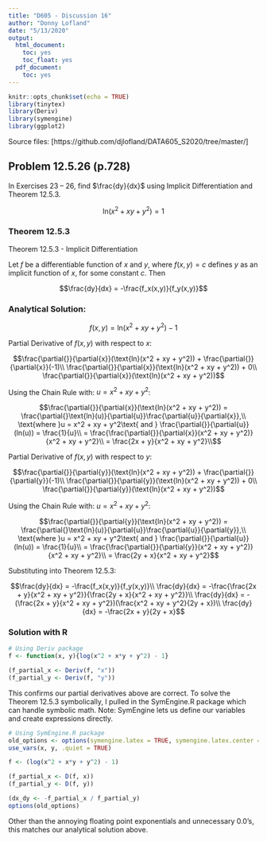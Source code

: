 ```yaml
---
title: "D605 - Discussion 16"
author: "Donny Lofland"
date: "5/13/2020"
output:
  html_document:
    toc: yes
    toc_float: yes
  pdf_document:
    toc: yes
---
```


```r
knitr::opts_chunk$set(echo = TRUE)
library(tinytex)
library(Deriv)
library(symengine)
library(ggplot2)
```

Source files: [https://github.com/djlofland/DATA605_S2020/tree/master/]

## Problem 12.5.26 (p.728)

In Exercises 23 – 26, find $\frac{dy}{dx}$ using Implicit Differentiation and Theorem 12.5.3.

$$\text{ln}(x^2 + xy + y^2) = 1$$

### Theorem 12.5.3

Theorem 12.5.3 - Implicit Differentiation

Let $f$ be a differentiable function of $x$ and $y$, where $f(x, y) = c$ defines $y$ as an implicit function of $x$, for some constant $c$. Then

$$\frac{dy}{dx} = -\frac{f_x(x,y)}{f_y(x,y)}$$

### Analytical Solution:

$$f(x, y) = \text{ln}(x^2 + xy + y^2) -1$$

Partial Derivative of $f(x, y)$ with respect to $x$:

$$\frac{\partial{}}{\partial{x}}(\text{ln}(x^2 + xy + y^2)) + \frac{\partial{}}{\partial{x}}(-1)\\
\frac{\partial{}}{\partial{x}}(\text{ln}(x^2 + xy + y^2)) + 0\\
\frac{\partial{}}{\partial{x}}(\text{ln}(x^2 + xy + y^2))$$

Using the Chain Rule with: $u = x^2 +xy + y^2$:

$$\frac{\partial{}}{\partial{x}}(\text{ln}(x^2 + xy + y^2)) = \frac{\partial{}\text{ln}(u)}{\partial{u}}\frac{\partial{u}}{\partial{x}},\\
\text{where }u = x^2 + xy + y^2\text{ and } \frac{\partial{}}{\partial{u}}(ln(u)) = \frac{1}{u}\\
= \frac{\frac{\partial{}}{\partial{x}}(x^2 + xy + y^2)}{x^2 + xy + y^2}\\
= \frac{2x + y}{x^2 + xy + y^2}\\$$

Partial Derivative of $f(x, y)$ with respect to $y$:

$$\frac{\partial{}}{\partial{y}}(\text{ln}(x^2 + xy + y^2)) + \frac{\partial{}}{\partial{y}}(-1)\\
\frac{\partial{}}{\partial{y}}(\text{ln}(x^2 + xy + y^2)) + 0\\
\frac{\partial{}}{\partial{y}}(\text{ln}(x^2 + xy + y^2))$$

Using the Chain Rule with: $u = x^2 +xy + y^2$:

$$\frac{\partial{}}{\partial{y}}(\text{ln}(x^2 + xy + y^2)) = \frac{\partial{}\text{ln}(u)}{\partial{u}}\frac{\partial{u}}{\partial{y}},\\
\text{where }u = x^2 + xy + y^2\text{ and } \frac{\partial{}}{\partial{u}}(ln(u)) = \frac{1}{u}\\
= \frac{\frac{\partial{}}{\partial{y}}(x^2 + xy + y^2)}{x^2 + xy + y^2}\\
= \frac{2y + x}{x^2 + xy + y^2}$$

Substituting into Theorem 12.5.3:

$$\frac{dy}{dx} = -\frac{f_x(x,y)}{f_y(x,y)}\\
\frac{dy}{dx} = -\frac{\frac{2x + y}{x^2 + xy + y^2}}{\frac{2y + x}{x^2 + xy + y^2}}\\
\frac{dy}{dx} = -(\frac{2x + y}{x^2 + xy + y^2})(\frac{x^2 + xy + y^2}{2y + x})\\
\frac{dy}{dx} = -\frac{2x + y}{2y + x}$$

### Solution with R

```r
# Using Deriv package
f <- function(x, y){log(x^2 + x*y + y^2) - 1}

(f_partial_x <- Deriv(f, "x"))
(f_partial_y <- Deriv(f, "y"))
```

This confirms our partial derivatives above are correct.  To solve the Theorem 12.5.3 symbolically, I pulled in the SymEngine.R package which can handle symbolic math.  Note: SymEngine lets us define our variables and create expressions directly.

```r
# Using SymEngine.R package
old_options <- options(symengine.latex = TRUE, symengine.latex.center = TRUE)
use_vars(x, y, .quiet = TRUE)

f <- (log(x^2 + x*y + y^2) - 1)

(f_partial_x <- D(f, x))
(f_partial_y <- D(f, y))

(dx_dy <- -f_partial_x / f_partial_y)
options(old_options)
```

Other than the annoying floating point exponentials and unnecessary 0.0's, this matches our analytical solution above.

